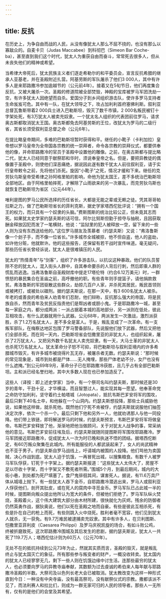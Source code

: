 ```yaml
---
---
---
```

title: 反抗
---




在历史上，为争自由而战的人民，从没有像犹太人那么不屈不挠的，也没有那么以寡敌众的。自麦卡贝（Judas Maccabee）到科彻巴（Simeon Bar Coche-ba），甚至直到我们这个时代，犹太人为重获自由而奋斗，常常死去很多人，但从未丧失他们的精神或希望。

当希律大帝死后，犹太民族主义者们逐走希勒尔的和平委员会，宣言反抗希腊的继承人亚基老，并在圣殿附近扎营。阿基劳斯的军队屠杀了他们3 000人，其中有许多人是来耶路撒冷参加逾越节的（公元前4年）。接着又在5旬节日，他们再度集合反抗，又被大屠杀一次。圣殿的修道院被全部焚毁，神殿的宝库被罗马军团洗劫一空，有许多犹太人因绝望而自杀。爱国分子到乡间组织游击队，使许多罗马支持者生命岌岌可危。其中有一队，在犹大领导之下，攻占加利利首府塞佛利斯。叙利亚总督瓦鲁斯带着2 000兵士进入巴勒斯坦，毁灭了数千市镇，2 000名叛民被钉十字架处死，有3万犹太人被卖充奴隶。一个犹太名人组织的代表团前往罗马，请求奥古斯都取消犹太王国。奥古斯都免去阿基劳斯的王位，改犹太为罗马的二级行省，其省长须受叙利亚总督之命（公元6年）。

在提比略皇帝期间，多难的巴勒斯坦暂时获得和平。继任的小靴子（卡利加拉）皇帝想以罗马皇帝为全帝国各宗教的统一崇拜者，命令各宗教的崇拜仪式，都要供奉他的像，并命耶路撒冷的官员于圣殿中设置他的雕像。之前，在奥古斯都与提比略二代，犹太人已经同意于献祭耶和华时，须说奉皇帝之名。但是，要把异教徒的偶像置于圣殿中，则使他们深恶痛绝，据说因此遂有数千犹太人前往叙利亚，请于实行皇帝敕令之前，先将他们杀死。旋因“小靴子”之死，情况才缓和下来。继任的克劳狄乌斯皇帝受希律之孙阿格里帕的影响，命他为犹太国王，差不多统治巴勒斯坦全部地区。由于阿格里帕摔死，才解除了山雨欲来的另一次暴乱，而克劳狄乌斯也就恢复巴勒斯坦为省区（公元44年）。

唯利是图的罗马公民所选择的历任省长，大都是无能之辈或无赖之徒。凭其哥哥帕拉斯之力，做了巴勒斯坦省长的菲利克斯，据史学家塔西佗批评说：“拥有一个国王的权力，而只具有一个奴隶的头脑。”费斯图斯的统治比较公正，但未竟其志而死。如果犹太史学家约瑟夫斯的话可信，阿尔比努斯但勤于掠夺与抽税，且因获取酬金释放囚犯而发了一笔横财。他说：“监狱里的犯人被释放一空，留下来的一些人则为没有东西送给他的。”这位罗马朋友及羡慕者（约瑟夫斯）又说：“弗洛鲁斯像一个刽子手，而不像一位省长。”许多城市全城被掠，他不但自盗，他人的盗劫，如许他分赃，他就默许。他的这些报告，还保留有若干战时宣传味道。毫无疑问，那些历任省长曾经诉说，犹太人是很难镇压的人民。

犹太的“热情青年”与“剑客”，组织了许多游击队，以抗议这种暴政。他们的队员誓除不忠的犹太人，混入街头人群中，自其奉命要杀的人背后行刺，然后即乘人群的慌乱而逃逸。当弗洛鲁斯自圣殿财库中提走17塔伦特（约合6.12万美元）时，一群愤怒的暴民集合在圣庙之前，高呼撤他的职。有些青年则手提篮子，请他捐款救贫。弗洛鲁斯的军团驱散这些群众，劫掠几百户人家，并杀死其居民，叛民首领则或被拷打，或被处以磔刑。据约瑟夫斯说，在那一天中，有3 600名犹太人被杀。年老的或善良的希伯来人劝青年们忍耐，他们辩称，反抗那么强大的帝国，将是民族自杀，然而青年及贫民反指责他们是帮凶者或胆小鬼。于是耶路撒冷一城，甚至每一家庭之内，都分成两派：一派占据着本城的高地部分，另一派则在低处，彼此互相攻击，有什么武器就用什么武器。公元68年，两派发生一次激战，激烈派获胜，杀了1.2万名犹太人，差不多全是富人。于是，叛乱变成了一次革命。有一支叛军部队，在梅察达地区包围了罗马警备部队，先说服他们放下武器，然后又把他们全部杀死。而在同一天内，巴勒斯坦省会恺撒里亚的非犹太人，也组织起来，屠杀了2万犹太人，又把另外数千名犹太人卖充奴隶。有一天，大马士革的非犹太人也杀死1万名犹太人。犹太革命分子怒不可抑，将巴勒斯坦与叙利亚境内的许多希腊城市毁灭，有许多城市被烧得片瓦无存，被屠杀者无数。约瑟夫斯说：“那时候的常见现象是，城市到处都是尸体……无人掩埋，那些尸体老幼不分，女尸也没有什么遮掩。”到公元69年9月，革命分子已在耶路撒冷获胜，且几乎占有全部巴勒斯坦。主和派已经名誉扫地，其中大多数人现在也已参加造反了。

这些人（译按：即上述史学家）当中，有一个祭司名叫约瑟夫斯，那时候还是30岁的青年，干劲十足，才华横溢，而且智慧过人，能实现其每一愿望。他奉革命党之命防守加利利，坚守着约土帕塔城（Jotopata），抵抗韦斯巴芗安将军的围攻，最后只剩下40名士卒，和他躲在一个山洞内。约瑟夫斯想投降，那些士兵威胁他说，如果他这样做，就杀死他。既然他们宁死不肯被俘，约瑟夫斯就说服他们抽签决定次序，依次一个杀一个。最后只剩下他和另外一人，他就劝诱那人与他一同投降。他们带上铁链，即将解送罗马的时候，约瑟夫斯预言，韦斯巴芗安将军将做皇帝。韦斯巴芗安释放了他，渐渐地把他当做顾问，关于对犹太人战争的事，常采纳他的意见。韦斯巴芗安前往埃及后，约瑟夫斯就随同提图斯将军围攻耶路撒冷。罗马军团接近耶路撒冷，促成犹太人一次为时已晚和执迷不悟的团结。据塔西佗断定，有60万叛众聚集在此城内。所有能服役的人都武装起来了，女人的尚武精神也不亚于男子。约瑟夫斯自罗马战线上，吁请城内被围的人投降。他们骂他为卖国贼，决心作战到底。犹太人迫于饥饿，一再冒死出城，以搜集粮食。有数千人被罗马军队俘获，钉死于十字架上。据约瑟夫斯报道：“这些犹太人太伟大了，房屋不足以尽收十字架，而十字架又不敷死者所需。”围城5个月，到最后期间，城内的大街小巷，到处都为死尸填塞了。食尸鬼徘徊其间，谋害死人。据说，有11.6万具尸体从城墙上抛下。有一些犹太人吞下金币，自耶路撒冷潜逃出来，罗马人或叙利亚人俘获他们，剖开其肚皮，或在死人的腐肉中寻觅金币。罗马军队已占此城一半的时候，提图斯向叛众提出他所认为宽大的条件，但被他们拒绝了。罗马军队纵火焚烧，圣殿着火，这个伟大建筑大部分由木材所建，很快就化为灰烬。残余的防御者仍然英勇作战，据狄奥说，他们以死在圣殿之地而自豪。有些是彼此互相杀死，有些是扑在自己的枪上而死，有些则跳入火中烧死。胜利者毫不宽容，他们见到犹太人就杀，无一获免。有9.7万难民被逮捕卖充奴隶。其中有许多人，在贝利图斯、恺撒里亚菲利皮（Caesarea Philippi）及罗马庆祝凯旋的场合，有如斗败公鸡，终被折磨致死。这次耶路撒冷围城及其后发生的悲剧，据约瑟夫斯说，犹太人一共死了119.7万人；塔西佗估计则为60万人（公元70年）。

无处不在的抵抗持续到公元73年为止，然就其实质而言，圣殿的毁灭，就是叛乱终止与犹太国灭亡的象征。所有那些参与叛变者的财产，一概没收转卖。犹太国内的犹太人已经寥寥无几，剩下一些人则在饥饿边缘中讨生活。连那些最穷的犹太人，也必须要向罗马的异教寺庙奉献，其数额为过去虔诚的希伯来人每年献与耶路撒冷圣殿的半数。大祭司及以色列长老大会已被取消。犹太教改变为这样一种形式直到今日：一种没有中央寺庙，没有最高祭司，没有献祭仪式的宗教。撒都该派不见了，而法利赛人和拉比们，则成为一群无家可归的人民的领导者。那些人一无所有，仅有的是他们的会堂及其希望。